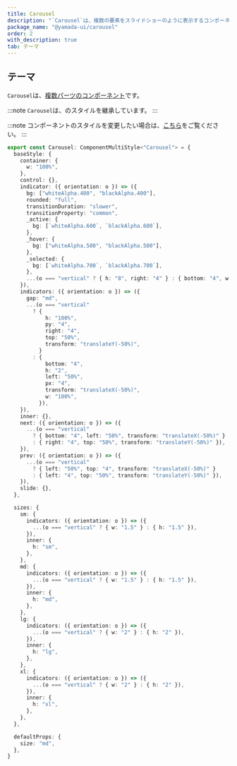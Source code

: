 ```yaml
---
title: Carousel
description: "`Carousel`は、複数の要素をスライドショーのように表示するコンポーネントです。"
package_name: "@yamada-ui/carousel"
order: 2
with_description: true
tab: テーマ
---
```


## テーマ

`Carousel`は、[複数パーツのコンポーネント](/styled-system/theming/component-styles#複数パーツのコンポーネント)です。

:::note
`Carousel`は、のスタイルを継承しています。
:::

:::note
コンポーネントのスタイルを変更したい場合は、[こちら](/styled-system/theming/customize-theme#コンポーネントのスタイルを変更する)をご覧ください。
:::

```ts
export const Carousel: ComponentMultiStyle<"Carousel"> = {
  baseStyle: {
    container: {
      w: "100%",
    },
    control: {},
    indicator: ({ orientation: o }) => ({
      bg: ["whiteAlpha.400", "blackAlpha.400"],
      rounded: "full",
      transitionDuration: "slower",
      transitionProperty: "common",
      _active: {
        bg: [`whiteAlpha.600`, `blackAlpha.600`],
      },
      _hover: {
        bg: ["whiteAlpha.500", "blackAlpha.500"],
      },
      _selected: {
        bg: [`whiteAlpha.700`, `blackAlpha.700`],
      },
      ...(o === "vertical" ? { h: "8", right: "4" } : { bottom: "4", w: "8" }),
    }),
    indicators: ({ orientation: o }) => ({
      gap: "md",
      ...(o === "vertical"
        ? {
            h: "100%",
            py: "4",
            right: "4",
            top: "50%",
            transform: "translateY(-50%)",
          }
        : {
            bottom: "4",
            h: "2",
            left: "50%",
            px: "4",
            transform: "translateX(-50%)",
            w: "100%",
          }),
    }),
    inner: {},
    next: ({ orientation: o }) => ({
      ...(o === "vertical"
        ? { bottom: "4", left: "50%", transform: "translateX(-50%)" }
        : { right: "4", top: "50%", transform: "translateY(-50%)" }),
    }),
    prev: ({ orientation: o }) => ({
      ...(o === "vertical"
        ? { left: "50%", top: "4", transform: "translateX(-50%)" }
        : { left: "4", top: "50%", transform: "translateY(-50%)" }),
    }),
    slide: {},
  },

  sizes: {
    sm: {
      indicators: ({ orientation: o }) => ({
        ...(o === "vertical" ? { w: "1.5" } : { h: "1.5" }),
      }),
      inner: {
        h: "sm",
      },
    },
    md: {
      indicators: ({ orientation: o }) => ({
        ...(o === "vertical" ? { w: "1.5" } : { h: "1.5" }),
      }),
      inner: {
        h: "md",
      },
    },
    lg: {
      indicators: ({ orientation: o }) => ({
        ...(o === "vertical" ? { w: "2" } : { h: "2" }),
      }),
      inner: {
        h: "lg",
      },
    },
    xl: {
      indicators: ({ orientation: o }) => ({
        ...(o === "vertical" ? { w: "2" } : { h: "2" }),
      }),
      inner: {
        h: "xl",
      },
    },
  },

  defaultProps: {
    size: "md",
  },
}
```
